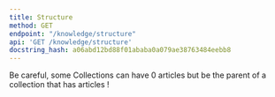 ```yaml
---
title: Structure
method: GET
endpoint: "/knowledge/structure"
api: 'GET /knowledge/structure'
docstring_hash: a06abd12bd88f01ababa0a079ae38763484eebb8
---
```


Be careful, some Collections can have 0 articles but be the parent of a collection that has articles !
